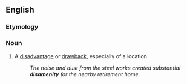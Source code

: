 ==English==

===Etymology===
{{prefix|dis|amenity|lang=en}}

===Noun===
{{en-noun|disamenities}}

# A [[disadvantage]] or [[drawback]], especially of a location
#: ''The noise and dust from the steel works created substantial '''disamenity''' for the nearby retirement home.''